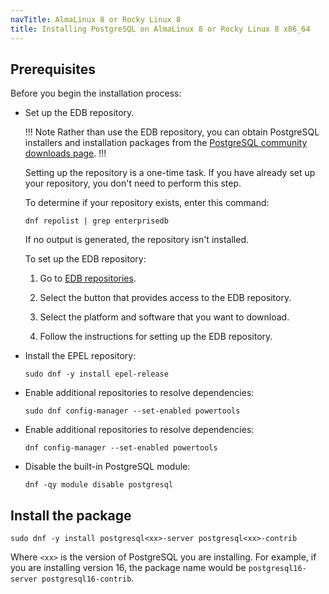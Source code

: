 ```yaml
---
navTitle: AlmaLinux 8 or Rocky Linux 8
title: Installing PostgreSQL on AlmaLinux 8 or Rocky Linux 8 x86_64
---
```


## Prerequisites

Before you begin the installation process:

- Set up the EDB repository.

  !!! Note
  Rather than use the EDB repository, you can obtain PostgreSQL installers and installation packages from the [PostgreSQL community downloads page](https://www.postgresql.org/download/).
  !!!

  Setting up the repository is a one-time task. If you have already set up your repository, you don't need to perform this step.

  To determine if your repository exists, enter this command:

  `dnf repolist | grep enterprisedb`

  If no output is generated, the repository isn't installed.

  To set up the EDB repository:

  1. Go to [EDB repositories](https://www.enterprisedb.com/repos-downloads).

  1. Select the button that provides access to the EDB repository.

  1. Select the platform and software that you want to download.

  1. Follow the instructions for setting up the EDB repository.

- Install the EPEL repository:

  ```shell
  sudo dnf -y install epel-release
  ```

- Enable additional repositories to resolve dependencies:

  ```shell
  sudo dnf config-manager --set-enabled powertools
  ```

- Enable additional repositories to resolve dependencies:
  ```shell
  dnf config-manager --set-enabled powertools
  ```
- Disable the built-in PostgreSQL module:
  ```shell
  dnf -qy module disable postgresql
  ```

## Install the package

```shell
sudo dnf -y install postgresql<xx>-server postgresql<xx>-contrib
```

Where `<xx>` is the version of PostgreSQL you are installing. For example, if you are installing version 16, the package name would be `postgresql16-server postgresql16-contrib`.
